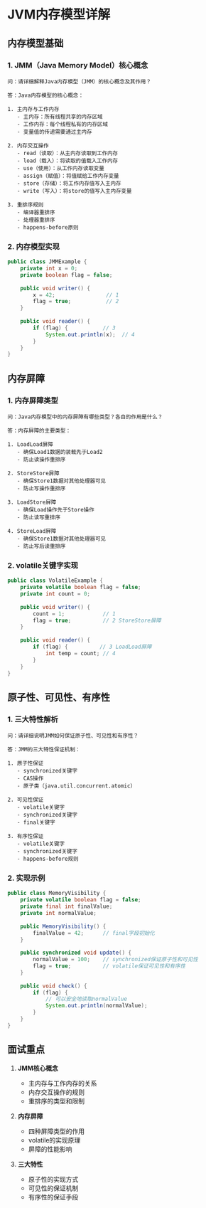 # JVM内存模型详解

## 内存模型基础

### 1. JMM（Java Memory Model）核心概念

```plaintext
问：请详细解释Java内存模型（JMM）的核心概念及其作用？

答：Java内存模型的核心概念：

1. 主内存与工作内存
   - 主内存：所有线程共享的内存区域
   - 工作内存：每个线程私有的内存区域
   - 变量值的传递需要通过主内存

2. 内存交互操作
   - read（读取）：从主内存读取到工作内存
   - load（载入）：将读取的值载入工作内存
   - use（使用）：从工作内存读取变量
   - assign（赋值）：将值赋给工作内存变量
   - store（存储）：将工作内存值写入主内存
   - write（写入）：将store的值写入主内存变量

3. 重排序规则
   - 编译器重排序
   - 处理器重排序
   - happens-before原则
```

### 2. 内存模型实现

```java
public class JMMExample {
    private int x = 0;
    private boolean flag = false;
    
    public void writer() {
        x = 42;                // 1
        flag = true;           // 2
    }
    
    public void reader() {
        if (flag) {           // 3
            System.out.println(x);  // 4
        }
    }
}
```

## 内存屏障

### 1. 内存屏障类型

```plaintext
问：Java内存模型中的内存屏障有哪些类型？各自的作用是什么？

答：内存屏障的主要类型：

1. LoadLoad屏障
   - 确保Load1数据的装载先于Load2
   - 防止读操作重排序

2. StoreStore屏障
   - 确保Store1数据对其他处理器可见
   - 防止写操作重排序

3. LoadStore屏障
   - 确保Load操作先于Store操作
   - 防止读写重排序

4. StoreLoad屏障
   - 确保Store1数据对其他处理器可见
   - 防止写后读重排序
```

### 2. volatile关键字实现

```java
public class VolatileExample {
    private volatile boolean flag = false;
    private int count = 0;
    
    public void writer() {
        count = 1;            // 1
        flag = true;          // 2 StoreStore屏障
    }
    
    public void reader() {
        if (flag) {          // 3 LoadLoad屏障
            int temp = count; // 4
        }
    }
}
```

## 原子性、可见性、有序性

### 1. 三大特性解析

```plaintext
问：请详细说明JMM如何保证原子性、可见性和有序性？

答：JMM的三大特性保证机制：

1. 原子性保证
   - synchronized关键字
   - CAS操作
   - 原子类（java.util.concurrent.atomic）

2. 可见性保证
   - volatile关键字
   - synchronized关键字
   - final关键字

3. 有序性保证
   - volatile关键字
   - synchronized关键字
   - happens-before规则
```

### 2. 实现示例

```java
public class MemoryVisibility {
    private volatile boolean flag = false;
    private final int finalValue;
    private int normalValue;
    
    public MemoryVisibility() {
        finalValue = 42;      // final字段初始化
    }
    
    public synchronized void update() {
        normalValue = 100;    // synchronized保证原子性和可见性
        flag = true;          // volatile保证可见性和有序性
    }
    
    public void check() {
        if (flag) {
            // 可以安全地读取normalValue
            System.out.println(normalValue);
        }
    }
}
```

## 面试重点

1. **JMM核心概念**
   - 主内存与工作内存的关系
   - 内存交互操作的规则
   - 重排序的类型和限制

2. **内存屏障**
   - 四种屏障类型的作用
   - volatile的实现原理
   - 屏障的性能影响

3. **三大特性**
   - 原子性的实现方式
   - 可见性的保证机制
   - 有序性的保证手段